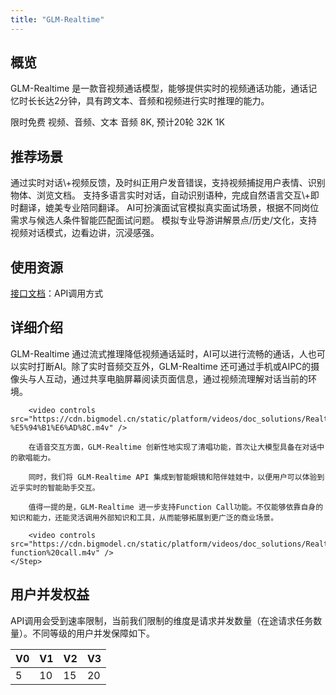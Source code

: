 ```yaml
---
title: "GLM-Realtime"
---
```

## <Icon icon="rectangle-list" iconType="solid" color="#134CFF" size={28} />   概览
GLM-Realtime 是一款音视频通话模型，能够提供实时的视频通话功能，通话记忆时长长达2分钟，具有跨文本、音频和视频进行实时推理的能力。

<CardGroup cols={3}>
    <Card title="价格" icon="circle-dollar" href="https://docs.z.ai">
        限时免费
    </Card>
    <Card title="输入模态" icon="arrow-down-right" href="https://docs.z.ai">
        视频、音频、文本
    </Card>
    <Card title="输出模态" icon="arrow-down-left" href="https://docs.z.ai">
        音频
    </Card>
    <Card title="上下文窗口" icon="arrow-down-arrow-up" iconType="regular" href="https://docs.z.ai">
        <Expandable title="音频通话">
            8K,
            预计20轮
        </Expandable>
        <Expandable title="视频通话">
            32K
        </Expandable>
    </Card>
    <Card title="最大输出Tokens" icon="maximize" iconType="regular" href="https://docs.z.ai">
        1K
    </Card>
</CardGroup>

## <Icon icon="stars" iconType="solid" color="#134CFF" size={28} />   推荐场景

<AccordionGroup>
    <Accordion title="口语陪练" defaultOpen icon="volume">
        通过实时对话\+视频反馈，及时纠正用户发音错误，支持视频捕捉用户表情、识别物体、浏览文档。
    </Accordion>
    <Accordion title="实时翻译" defaultOpen icon="language">
        支持多语言实时对话，自动识别语种，完成自然语言交互\+即时翻译，媲美专业陪同翻译。
    </Accordion>
    <Accordion title="面试模拟" defaultOpen icon="person-chalkboard">
        AI可扮演面试官模拟真实面试场景，根据不同岗位需求与候选人条件智能匹配面试问题。
    </Accordion>
    <Accordion title="旅行导游" defaultOpen icon="map-location">
        模拟专业导游讲解景点/历史/文化，支持视频对话模式，边看边讲，沉浸感强。
    </Accordion>
</AccordionGroup>

## <Icon icon="bars-sort" iconType="solid" color="#134CFF" size={28} />   使用资源

[接口文档](https://bigmodel.cn/dev/api/rtav/GLM-Realtime)：API调用方式

## <Icon icon="arrow-down-from-line" iconType="solid" color="#134CFF" size={28} />   详细介绍

<Steps>
    <Step icon="star">
        GLM-Realtime 通过流式推理降低视频通话延时，AI可以进行流畅的通话，人也可以实时打断AI。除了实时音频交互外，GLM-Realtime 还可通过手机或AIPC的摄像头与人互动，通过共享电脑屏幕阅读页面信息，通过视频流理解对话当前的环境。

        <video controls src="https://cdn.bigmodel.cn/static/platform/videos/doc_solutions/Realtime-%E5%94%B1%E6%AD%8C.m4v" />

        在语音交互方面，GLM-Realtime 创新性地实现了清唱功能，首次让大模型具备在对话中的歌唱能力。

        同时，我们将 GLM-Realtime API 集成到智能眼镜和陪伴娃娃中，以便用户可以体验到近乎实时的智能助手交互。

        值得一提的是，GLM-Realtime 进一步支持Function Call功能。不仅能够依靠自身的知识和能力，还能灵活调用外部知识和工具，从而能够拓展到更广泛的商业场景。

        <video controls src="https://cdn.bigmodel.cn/static/platform/videos/doc_solutions/Realtime-function%20call.m4v" />
    </Step>
</Steps>

## <Icon icon="square-user" iconType="solid" color="#134CFF" size={28} />   用户并发权益

API调用会受到速率限制，当前我们限制的维度是请求并发数量（在途请求任务数量）。不同等级的用户并发保障如下。

| V0 | V1 | V2 | V3 |
| --- | --- | --- | --- |
| 5  | 10 | 15 | 20 |